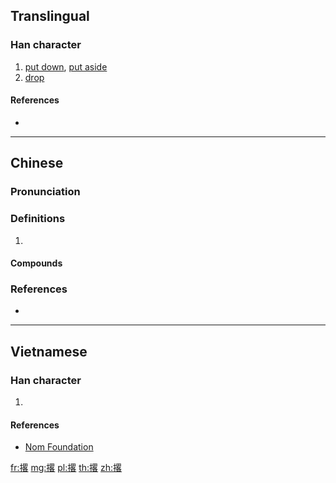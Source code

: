 {{character info/new}}
==Translingual==

===Han character===
{{Han char|rn=64|rad=手|as=11|sn=14|four=56064|canj=QWHR|ids=⿰扌畧}}

# [[put down]], [[put aside]]
# [[drop]]

====References====
* {{Han ref|kx=0453.191|dkj=12673|hdz=31946.050|uh=6482|ud=25730|bh=E1E6|bd=57830}}

----

==Chinese==
{{zh-forms}}

===Pronunciation===
{{zh-pron
|m=liào
|c=loek6,liu1
|cat=
}}

===Definitions===
{{zh-hanzi}}

# {{rfdef|zh}}

====Compounds====
{{zh-der|乾撂臺|撂下|撂下臉來|撂了|撂倒|撂地|撂地幫|撂手|撂挑子|撂皮|撂荒|撂跤|撂過手|撂開|撂開手}}

===References===
* {{R:yue:Hanzi}}

----

==Vietnamese==

===Han character===
{{vi-hantu|rs=手11|lược}}

# {{defn|lang=vi|sort=手11}}

====References====
* [http://nomfoundation.org/common/nom_details.php?codepoint=6482 Nom Foundation]

[[fr:撂]]
[[mg:撂]]
[[pl:撂]]
[[th:撂]]
[[zh:撂]]